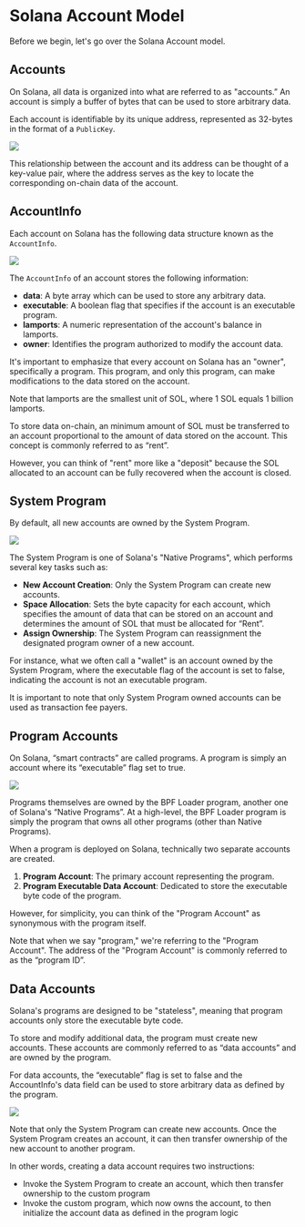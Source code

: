 # Solana Account Model

Before we begin, let's go over the Solana Account model.

## Accounts

On Solana, all data is organized into what are referred to as "accounts.”
An account is simply a buffer of bytes that can be used to store arbitrary data.

Each account is identifiable by its unique address, represented as 32-bytes in the format of a `PublicKey`.

![](/course/AccountModel/Account.png)

This relationship between the account and its address can be thought of a key-value pair, where the address serves as the key to locate the corresponding on-chain data of the account.

## AccountInfo

Each account on Solana has the following data structure known as the `AccountInfo`.

![](/course/AccountModel/AccountInfo.png)

The `AccountInfo` of an account stores the following information:

- **data**: A byte array which can be used to store any arbitrary data.
- **executable**: A boolean flag that specifies if the account is an executable program.
- **lamports**: A numeric representation of the account's balance in lamports.
- **owner**: Identifies the program authorized to modify the account data.

It's important to emphasize that every account on Solana has an "owner", specifically a program.
This program, and only this program, can make modifications to the data stored on the account.

Note that lamports are the smallest unit of SOL, where 1 SOL equals 1 billion lamports.

To store data on-chain, an minimum amount of SOL must be transferred to an account proportional to the amount of data stored on the account.
This concept is commonly referred to as “rent”.

However, you can think of "rent" more like a "deposit" because the SOL allocated to an account can be fully recovered when the account is closed.

## System Program

By default, all new accounts are owned by the System Program.

![](/course/AccountModel/WalletAccount.png)

The System Program is one of Solana's "Native Programs", which performs several key tasks such as:

- **New Account Creation**: Only the System Program can create new accounts.
- **Space Allocation**: Sets the byte capacity for each account, which specifies the amount of data that can be stored on an account and determines the amount of SOL that must be allocated for “Rent”.
- **Assign Ownership**: The System Program can reassignment the designated program owner of a new account.

For instance, what we often call a "wallet" is an account owned by the System Program, where the executable flag of the account is set to false, indicating the account is not an executable program.

It is important to note that only System Program owned accounts can be used as transaction fee payers.

## Program Accounts

On Solana, “smart contracts” are called programs. A program is simply an account where its “executable” flag set to true.

![](/course/AccountModel/ProgramAccount.png)

Programs themselves are owned by the BPF Loader program, another one of Solana's “Native Programs”. At a high-level, the BPF Loader program is simply the program that owns all other programs (other than Native Programs).

When a program is deployed on Solana, technically two separate accounts are created.

1. **Program Account**: The primary account representing the program.
2. **Program Executable Data Account**: Dedicated to store the executable byte code of the program.

However, for simplicity, you can think of the "Program Account" as synonymous with the program itself.

Note that when we say "program," we're referring to the "Program Account". The address of the "Program Account" is commonly referred to as the “program ID”.

## Data Accounts

Solana's programs are designed to be "stateless", meaning that program accounts only store the executable byte code.

To store and modify additional data, the program must create new accounts.
These accounts are commonly referred to as “data accounts” and are owned by the program.

For data accounts, the “executable” flag is set to false and the AccountInfo's data field can be used to store arbitrary data as defined by the program.

![](/course/AccountModel/DataAccount.png)

Note that only the System Program can create new accounts.
Once the System Program creates an account, it can then transfer ownership of the new account to another program.

In other words, creating a data account requires two instructions:

- Invoke the System Program to create an account, which then transfer ownership to the custom program
- Invoke the custom program, which now owns the account, to then initialize the account data as defined in the program logic

